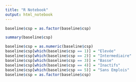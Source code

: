 ```yaml
---
title: "R Notebook"
output: html_notebook
---
```


```r
baseline$csp = as.factor(baseline$csp)
```
```r
summary(baseline$csp)
```

```r
baseline$csp = as.numeric(baseline$csp)
baseline$csp[which(baseline$csp == 1)] = "Elevée"
baseline$csp[which(baseline$csp == 2)] = "Intermediaire"
baseline$csp[which(baseline$csp == 3)] = "Basse"
baseline$csp[which(baseline$csp == 4)] = "Inactifs"
baseline$csp[which(baseline$csp == 5)] = "Sans Emplois"
baseline$csp = as.factor(baseline$csp)
```




